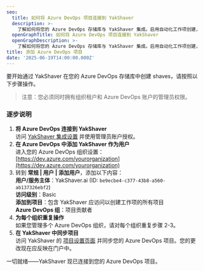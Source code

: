 ```yaml
---
seo:
  title: 如何将 Azure DevOps 项目连接到 YakShaver
  description: >-
    了解如何将您的 Azure DevOps 存储库与 YakShaver 集成。启用自动化工作项创建，简化您的 DevOps 工作流程。
  openGraphTitle: 如何将 Azure DevOps 项目连接到 YakShaver
  openGraphDescription: >-
    了解如何将您的 Azure DevOps 存储库与 YakShaver 集成。启用自动化工作项创建，简化您的 DevOps 工作流程。
title: 添加 Azure DevOps 项目
date: '2025-06-19T14:00:00.000Z'
---
```


要开始通过 YakShaver 在您的 Azure DevOps 存储库中创建 shaves，请按照以下步骤操作。

> 注意：您必须同时拥有组织租户和 Azure DevOps 账户的管理员权限。

### 逐步说明

1. **将 Azure DevOps 连接到 YakShaver**\
   访问 [YakShaver 集成设置](https://portal.yakshaver.ai/settings/integrations) 并使用管理员账户授权。
2. **在 Azure DevOps 中添加 YakShaver 作为用户**\
   进入您的 Azure DevOps 组织设置：[https://dev.azure.com/yourorganization](https://dev.azure.com/yourorganization)
3. 转到 **常规 | 用户 | 添加用户**，添加以下内容：\
   **用户/服务主体**：YakShaver.ai (ID: `be9ecbe4-c377-43b8-a560-ab137326ebf2`)\
   **访问级别**：Basic\
   **添加到项目**：包含 YakShaver 应访问以创建工作项的所有项目\
   **Azure DevOps 组**：项目贡献者
4. **为每个组织重复操作**\
   如果您管理多个 Azure DevOps 组织，请对每个组织重复步骤 2-3。
5. **在 YakShaver 中同步项目**\
   访问 YakShaver 的 [项目设置页面](https://portal.yakshaver.ai/settings/projects) 并同步您的 Azure DevOps 项目。您的更改现在应反映在门户中。

一切就绪——YakShaver 现已连接到您的 Azure DevOps 项目。
